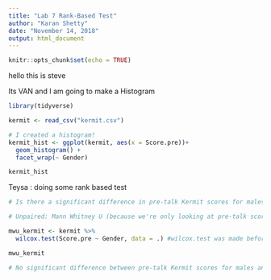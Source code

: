 ```yaml
---
title: "Lab 7 Rank-Based Test"
author: "Karan Shetty"
date: "November 14, 2018"
output: html_document
---
```


```r
knitr::opts_chunk$set(echo = TRUE)
```

hello this is steve


Its VAN and I am going to make a Histogram 
```r

library(tidyverse)

kermit <- read_csv("kermit.csv")

# I created a histogram!
kermit_hist <- ggplot(kermit, aes(x = Score.pre))+
  geom_histogram() +
  facet_wrap(~ Gender)

kermit_hist

```


Teysa : doing some rank based test

```r

# Is there a significant difference in pre-talk Kermit scores for males and females?

# Unpaired: Mann Whitney U (because we're only looking at pre-talk scores, NOT pre vs. post test)

mwu_kermit <- kermit %>% 
  wilcox.test(Score.pre ~ Gender, data = .) #wilcox.test was made before piping existed so you must specify "data= ." which says use the most recent data frame

mwu_kermit

# No significant difference between pre-talk Kermit scores for males and females (because p-value is greater than 0.05). 

```


